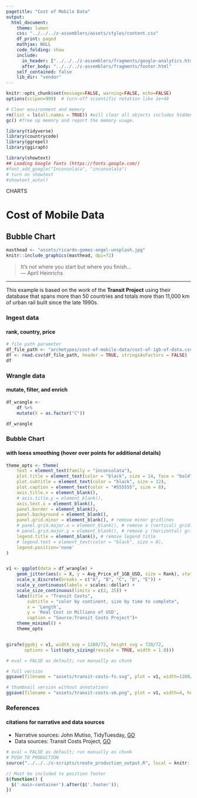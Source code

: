 ```yaml
---
pagetitle: "Cost of Mobile Data"
output:
  html_document:
    theme: lumen
    css: "../../../z-assemblers/assets/styles/content.css"
    df_print: paged
    mathjax: NULL
    code_folding: show
    include:
      in_header: ["../../../z-assemblers/fragments/google-analytics.html", "../../../z-assemblers/fragments/header.html"]
      after_body: "../../../z-assemblers/fragments/footer.html"
    self_contained: false
    lib_dir: "vendor"
---
```


```r

knitr::opts_chunk$set(message=FALSE, warning=FALSE, echo=FALSE)
options(scipen=999)  # turn-off scientific notation like 1e+48

# Clear environment and memory
rm(list = ls(all.names = TRUE)) #will clear all objects includes hidden objects.
gc() #free up memory and report the memory usage.

library(tidyverse)
library(countrycode)
library(ggrepel)
library(ggiraph)

library(showtext)
## Loading Google fonts (https://fonts.google.com/)
#font_add_google("Inconsolata", "inconsolata")
# turn on showtext
#showtext_auto()

```

<div class="activity">
CHARTS  
</div>

# Cost of Mobile Data
## Bubble Chart

```r

masthead <- "assets/ricardo-gomez-angel-unsplash.jpg"
knitr::include_graphics(masthead, dpi=72)

```

> It's not where you start but where you finish...\
--- April Heinrichs\

***

This example is based on the work of the __Transit Project__ using their database that spans more than 50 countries and totals more than 11,000 km of urban rail built since the late 1990s.

### Ingest data
#### rank, country, price

```r

# file path parameter
df_file_path <- "archetypes/cost-of-mobile-data/cost-of-1gb-of-data.csv"
df <- read.csv(df_file_path, header = TRUE, stringsAsFactors = FALSE)
df

```

### Wrangle data
#### mutate, filter, and enrich

```r

df_wrangle <- 
    df %>% 
    mutate(X = as.factor("C"))

df_wrangle

```

### Bubble Chart
#### with loess smoothing (hover over points for additional details)

```r

theme_opts <- theme(
    text = element_text(family = "inconsolata"), 
    plot.title = element_text(color = "black", size = 14, face = "bold"),
    plot.subtitle = element_text(color = "black", size = 12),
    plot.caption = element_text(color = "#555555", size = 8),
    axis.title.x = element_blank(),
    # axis.title.y = element_blank(),
    axis.text.x = element_blank(),
    panel.border = element_blank(),
    panel.background = element_blank(),
    panel.grid.minor = element_blank(), # remove minor gridlines
    # panel.grid.major.x = element_blank(), # remove x (vertical) gridlines
    # panel.grid.major.y = element_blank(), # remove y (horizontal) gridlines
    legend.title = element_blank(), # remove legend title
    # legend.text = element_text(color = "black", size = 8),
    legend.position='none'
)


v1 <- ggplot(data = df_wrangle) +
    geom_jitter(aes(x = X, y = Avg_Price_of_1GB_USD, size = Rank), stat = "identity", width = 0.75, height = 0.0, shape = 21, fill = "#cccccc", color = "#FFFFFF", stroke = 1.0, alpha = 0.9) +
    scale_x_discrete(breaks = c("A", "B", "C", "D", "E")) +
    scale_y_continuous(labels = scales::dollar) +
    scale_size_continuous(limits = c(2, 25)) +
    labs(title = "Transit Costs",
        subtitle = "color by continent, size by time to complete",
        x = 'Length',
        y = 'Real Cost in Millions of USD',
        caption = "Source:Transit Costs Project")+
    theme_minimal() +
    theme_opts


girafe(ggobj = v1, width_svg = 1280/72, height_svg = 720/72,
       options = list(opts_sizing(rescale = TRUE, width = 1.0)))

```


```r

# eval = FALSE as default; run manually as chunk

# full version
ggsave(filename = "assets/transit-costs-fs.svg", plot = v1, width=1280/72, height=720/72)

# thumbnail version without annotations
ggsave(filename = "assets/transit-costs-sm.png", plot = v1, width=4, height=2.25)

```


### References
#### citations for narrative and data sources

* Narrative sources: John Mutiso, TidyTuesday, [GO](https://github.com/johnmutiso/-TidyTuesday/tree/master/2021/week%202){target="_blank"}
* Data sources: Transit Costs Project, [GO]( https://transitcosts.com/){target="_blank"}


```r

# eval = FALSE as default; run manually as chunk
# PUSH TO PRODUCTION
source("../../../z-scripts/create_production_output.R", local = knitr::knit_global())

```


```js

// Must be included to position footer
$(function() {
  $('.main-container').after($('.footer'));
})

```
